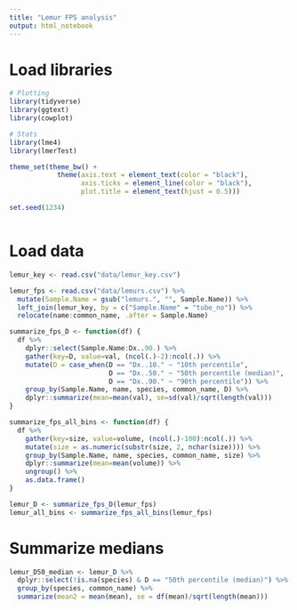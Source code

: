 ```yaml
---
title: "Lemur FPS analysis"
output: html_notebook
---
```



# Load libraries
```r
# Plotting
library(tidyverse)
library(ggtext)
library(cowplot)

# Stats
library(lme4)
library(lmerTest)

theme_set(theme_bw() +
            theme(axis.text = element_text(color = "black"),
                  axis.ticks = element_line(color = "black"),
                  plot.title = element_text(hjust = 0.5)))

set.seed(1234)



```

# Load data
```r
lemur_key <- read.csv("data/lemur_key.csv")

lemur_fps <- read.csv("data/lemurs.csv") %>%
  mutate(Sample.Name = gsub("lemurs.", "", Sample.Name)) %>%
  left_join(lemur_key, by = c("Sample.Name" = "tube_no")) %>%
  relocate(name:common_name, .after = Sample.Name)

summarize_fps_D <- function(df) {
  df %>%
    dplyr::select(Sample.Name:Dx..90.) %>%
    gather(key=D, value=val, (ncol(.)-2):ncol(.)) %>%
    mutate(D = case_when(D == "Dx..10." ~ "10th percentile",
                         D == "Dx..50." ~ "50th percentile (median)",
                         D == "Dx..90." ~ "90th percentile")) %>%
    group_by(Sample.Name, name, species, common_name, D) %>%
    dplyr::summarize(mean=mean(val), se=sd(val)/sqrt(length(val)))
}

summarize_fps_all_bins <- function(df) {
  df %>%
    gather(key=size, value=volume, (ncol(.)-100):ncol(.)) %>%
    mutate(size = as.numeric(substr(size, 2, nchar(size)))) %>%
    group_by(Sample.Name, name, species, common_name, size) %>%
    dplyr::summarize(mean=mean(volume)) %>%
    ungroup() %>%
    as.data.frame()
}

lemur_D <- summarize_fps_D(lemur_fps)
lemur_all_bins <- summarize_fps_all_bins(lemur_fps)

```

# Summarize medians
```r
lemur_D50_median <- lemur_D %>%
  dplyr::select(!is.na(species) & D == "50th percentile (median)") %>%
  group_by(species, common_name) %>%
  summarize(mean2 = mean(mean), se = df(mean)/sqrt(length(mean)))

```

